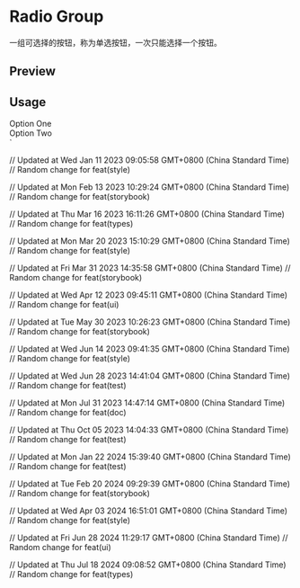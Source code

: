 

<Meta of={RadioGroupStories} />

<RadixPrimitiveDocsButton name='radio-group' />

# Radio Group

一组可选择的按钮，称为单选按钮，一次只能选择一个按钮。

## Preview

<Canvas of={RadioGroupStories.Default} />

## Usage


  <div className="flex items-center space-x-2">
    <RadioGroupItem value="option-one" id="option-one" />
    <Label htmlFor="option-one">Option One</Label>
  </div>
  <div className="flex items-center space-x-2">
    <RadioGroupItem value="option-two" id="option-two" />
    <Label htmlFor="option-two">Option Two</Label>
  </div>
</RadioGroup>`

<Source code={importCode} language='ts' dark />
<Source code={usageCode} language='tsx' dark />

// Updated at Wed Jan 11 2023 09:05:58 GMT+0800 (China Standard Time)
// Random change for feat(style)

// Updated at Mon Feb 13 2023 10:29:24 GMT+0800 (China Standard Time)
// Random change for feat(storybook)

// Updated at Thu Mar 16 2023 16:11:26 GMT+0800 (China Standard Time)
// Random change for feat(types)

// Updated at Mon Mar 20 2023 15:10:29 GMT+0800 (China Standard Time)
// Random change for feat(style)

// Updated at Fri Mar 31 2023 14:35:58 GMT+0800 (China Standard Time)
// Random change for feat(storybook)

// Updated at Wed Apr 12 2023 09:45:11 GMT+0800 (China Standard Time)
// Random change for feat(ui)

// Updated at Tue May 30 2023 10:26:23 GMT+0800 (China Standard Time)
// Random change for feat(storybook)

// Updated at Wed Jun 14 2023 09:41:35 GMT+0800 (China Standard Time)
// Random change for feat(style)

// Updated at Wed Jun 28 2023 14:41:04 GMT+0800 (China Standard Time)
// Random change for feat(test)

// Updated at Mon Jul 31 2023 14:47:14 GMT+0800 (China Standard Time)
// Random change for feat(doc)

// Updated at Thu Oct 05 2023 14:04:33 GMT+0800 (China Standard Time)
// Random change for feat(test)

// Updated at Mon Jan 22 2024 15:39:40 GMT+0800 (China Standard Time)
// Random change for feat(test)

// Updated at Tue Feb 20 2024 09:29:39 GMT+0800 (China Standard Time)
// Random change for feat(storybook)

// Updated at Wed Apr 03 2024 16:51:01 GMT+0800 (China Standard Time)
// Random change for feat(style)

// Updated at Fri Jun 28 2024 11:29:17 GMT+0800 (China Standard Time)
// Random change for feat(ui)

// Updated at Thu Jul 18 2024 09:08:52 GMT+0800 (China Standard Time)
// Random change for feat(types)
